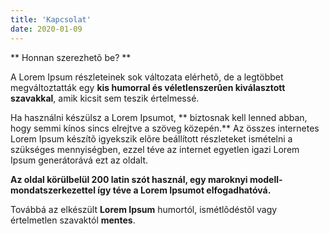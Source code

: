 ```yaml
---
title: 'Kapcsolat'
date: 2020-01-09
---
```


** Honnan szerezhetõ be? **

A Lorem Ipsum részleteinek sok változata elérhetõ, de a legtöbbet megváltoztatták egy **kis humorral és véletlenszerûen kiválasztott szavakkal**, amik kicsit sem teszik értelmessé.

Ha használni készülsz a Lorem Ipsumot, ** biztosnak kell lenned abban, hogy semmi kínos sincs elrejtve a szöveg közepén.** Az összes internetes Lorem Ipsum készítõ igyekszik elõre beállított részleteket ismételni a szükséges mennyiségben, ezzel téve az internet egyetlen igazi Lorem Ipsum generátorává ezt az oldalt.

 **Az oldal körülbelül 200 latin szót használ, egy maroknyi modell-mondatszerkezettel így téve a Lorem Ipsumot elfogadhatóvá.**

 Továbbá az elkészült **Lorem Ipsum** humortól, ismétlõdéstõl vagy értelmetlen szavaktól **mentes**.